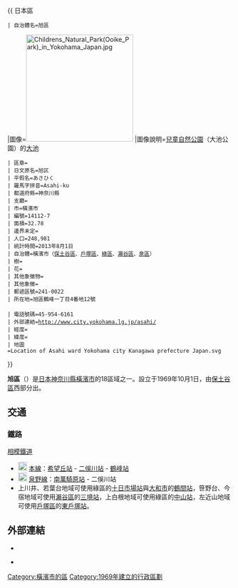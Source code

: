 {{ 日本區
 | 自治體名=旭區
|圖像=[[File:Childrens_Natural_Park(Ooike_Park)_in_Yokohama_Japan.jpg|240px]]
|圖像說明=[[兒童自然公園|兒童自然公園]]（大池公園）的[[大池|大池]]{{Infobox mapframe|frame-width=230|zoom=11}}
 | 區章=
 | 日文原名=旭区
 | 平假名=あさひく
 | 羅馬字拼音=Asahi-ku
 | 都道府縣=神奈川縣
 | 支廳=
 | 市=橫濱市
 | 編號=14112-7
 | 面積=32.78
 | 邊界未定=
 | 人口=248,981
 | 統計時間=2013年8月1日
 | 自治體=橫濱市（[[保土谷區|保土谷區]]、[[戶塚區|戶塚區]]、[[綠區_(橫濱市)|綠區]]、[[瀨谷區|瀨谷區]]、[[泉區_(橫濱市)|泉區]]）
 | 樹=
 | 花=
 | 其他象徵物=
 | 其他象徵=
 | 郵遞區號=241-0022
 | 所在地=旭區鶴峰一丁目4番地12號<br />{{coord|35|28|29|N|139|32|41|E|region:JP|display=inline}}
 | 電話號碼=45-954-6161
 | 外部連結=http://www.city.yokohama.lg.jp/asahi/
 | 經度=
 | 緯度=
 | 地圖=Location of Asahi ward Yokohama city Kanagawa prefecture Japan.svg
}}

'''旭區'''（{{jpn|j=旭区|hg=あさひく|rm=Asahi ku|f=y}}）是[[日本|日本]][[神奈川縣|神奈川縣]][[橫濱市|橫濱市]]的18區域之一。設立于1969年10月1日，由[[保土谷區|保土谷區]]西部分出。
== 交通 ==
=== 鐵路 ===
; [[相模鐵道|相模鐵道]]
* [[File:Sotetsu_line_symbol.svg|20px]] [[相鐵本線|本線]]：[[希望丘站|希望丘站]] - [[二俁川站|二俁川站]] - [[鶴峰站|鶴峰站]]
* [[File:Sotetsu_line_symbol.svg|20px]] [[泉野線|泉野線]]：[[南萬騎原站|南萬騎原站]] - 二俁川站
*上川井、若葉台地域可使用綠區的[[十日市場站_(神奈川縣)|十日市場站]]與[[大和市|大和市]]的[[鶴間站|鶴間站]]，笹野台、今宿地域可使用[[瀨谷區|瀨谷區]]的[[三境站|三境站]]，上白根地域可使用綠區的[[中山站_(神奈川縣)|中山站]]，左近山地域可使用[[戶塚區|戶塚區]]的[[東戶塚站|東戶塚站]]。

==外部連結==
{{commonscat|Asahi-ku, Yokohama}}
* {{Osmrelation|2689458}}
* {{Ja}} {{official website}}

{{神奈川縣}}
{{DEFAULTSORT:Asahi, Yokohama}}
{{Authority control}}

[[Category:橫濱市的區|Category:橫濱市的區]]
[[Category:1969年建立的行政區劃|Category:1969年建立的行政區劃]]